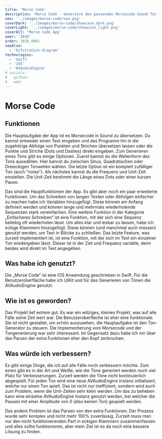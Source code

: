 ```yaml
---
title: 'Morse Code'
description: 'Morse Code - Generiere den passenden Morsecode-Sound für deinen Code oder sogar Text!'
seo: '../images/morse-code/seo.png'
coverDark: '../images/morse-code/showcase_dark.png'
coverLight: '../images/morse-code/showcase_light.png'
coverAlt: 'Morse Code App'
year: '2020'
order: 2020_0001
seeAlso:
  - 'bifurcation-diagram'
technologies:
  - 'Swift'
  - 'iOS'
  - 'AVAudioEngine'
# socials:
#   github:
#   web:
---
```



# Morse Code

## Funktionen

Die Hauptaufgabe der App ist es Morsecode in Sound zu übersetzen. Du kannst entweder einen Text eingeben und das Programm ihn in die zugehörige Abfolge von Punkten und Strichen übersetzen lassen oder die Punkte und Striche (Dots und Dashes) direkt eingeben. Zum Generieren eines Tons gibt es einige Optionen. Zuerst kannst du die Wellenform des Tons auswählen. Hier kannst du zwischen Sinus, Quadratischen oder Dreieckigen Tonwellen wählen. Die letzte Option ist ein komplett zufälliger Ton (auch "noise"). Als nächstes kannst du die Frequenz und Unit-Zeit einstellen. Die Unit-Zeit bestimmt die Länge eines Dots oder einer kurzen Pause.

Das sind die Hauptfunktionen der App. Es gibt aber noch ein paar erweiterte Funktionen. Um das Schreiben von langen Texten oder Abfolgen einfacher zu machen habe ich Variablen hinzugefügt. Diese können am Anfang definiert werden und können lange und mehrmals wiederholende Sequenzen stark vereinfachen. Eine weitere Funktion in der Kategorie „Einfacheres Schreiben“ ist eine Funktion, mit der sich eine Sequenz beliebig oft wiederholen lässt. Um alles klar und lesbar zu lassen, habe ich eckige Klammern hinzugefügt. Diese können (und manchmal auch müssen) genutzt werden, um Text in Blöcke zu schließen.
Das letzte Feature, was zurzeit implementiert ist, ist eine Funktion, mit der sich im Text ein einzelner Ton wiedergeben lässt. Dieser ist in der Zeit und Frequenz variable, denn beides wird direkt im Text angegeben.

## Was habe ich genutzt?

Die „Morse Code“ ist eine iOS Anwendung geschrieben in Swift. Für die Benutzeroberfläche habe ich UIKit und für das Generieren von Tönen die AVAudioEngine genutzt.

## Wie ist es geworden?

Das Projekt lief extrem gut. Es war ein witziges, kleines Projekt, was auf alle Fälle seine Zeit wert war. Die Benutzeroberfläche ist eher eine funktionale. Sie ist nicht gestaltet, um schön auszusehen, die Hauptaufgabe ist den Ton-Generator zu steuern. Die Implementierung vom Morsecode und der Tongenerierung war sehr interessant. Im Gegensatz dazu habe ich mir über das Parsen der extra Funktionen eher den Kopf zerbrochen.

## Was würde ich verbessern?

Es gibt einige Dinge, die ich auf alle Fälle noch verbessern möchte. Zum einen gibt es in der Art und Weiße, wie die Töne generiert werden noch viel Platz für Verbesserungen. Zurzeit werden die Töne nicht kontinuierlich abgespielt. Für jeden Ton wird eine neue AVAudioEngine Instanz initialisiert, welche nur einen Ton spielt. Das ist nicht nur ineffizient, sondern wird auch zum Problem, wenn die Unit-Zeiten sehr klein werden. Um das zu beheben kann eine einzelne AVAudioEngine Instanz genutzt werden, bei welcher die Pausen mit einer Amplitude von 0 (also keinen Ton) gespielt werden.

Das andere Problem ist das Parsen von den extra Funktionen. Der Prozess wurde sehr komplex und nicht mehr 100% zuverlässig. Zurzeit muss man nur den nicht funktionierenden Part in eckigen Klammern zusammenfassen und alles sollte funktionieren, aber mein Ziel ist es da noch eine bessere Lösung zu finden.
